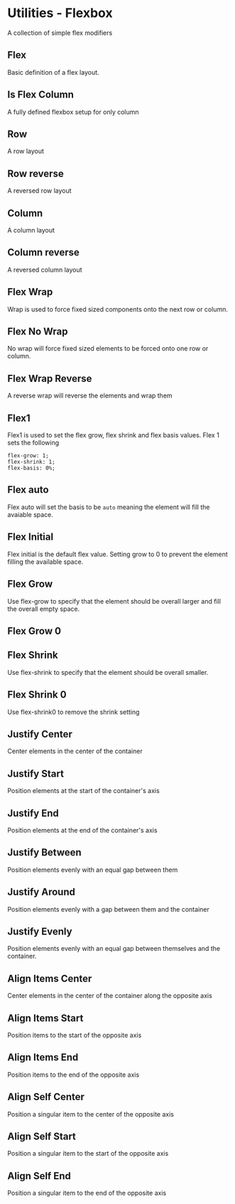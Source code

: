 
<Meta of={FlexboxStories} />

# Utilities - Flexbox

A collection of simple flex modifiers

## Flex

Basic definition of a flex layout.

<Canvas>
  <Story of={FlexboxStories.Flex} />
</Canvas>

<RenderHtmlMarkup component="Flexbox" story="flex" />

## Is Flex Column

A fully defined flexbox setup for only column

<Canvas>
  <Story of={FlexboxStories.IsFlexColumn} />
</Canvas>

<RenderHtmlMarkup component="Flexbox" story="is-flex-column" />

## Row

A row layout

<Canvas>
  <Story of={FlexboxStories.FlexRow} />
</Canvas>

<RenderHtmlMarkup component="Flexbox" story="flex-row" />

## Row reverse

A reversed row layout

<Canvas>
  <Story of={FlexboxStories.FlexRowReverse} />
</Canvas>

<RenderHtmlMarkup component="Flexbox" story="flex-row-reverse" />

## Column

A column layout

<Canvas>
  <Story of={FlexboxStories.FlexColumn} />
</Canvas>

<RenderHtmlMarkup component="Flexbox" story="flex-column" />

## Column reverse

A reversed column layout

<Canvas>
  <Story of={FlexboxStories.FlexColumnReverse} />
</Canvas>

<RenderHtmlMarkup component="Flexbox" story="flex-column-reverse" />

## Flex Wrap

Wrap is used to force fixed sized components onto the next row or column.

<Canvas>
  <Story of={FlexboxStories.FlexWrap} />
</Canvas>

<RenderHtmlMarkup component="Flexbox" story="flex-wrap" />

## Flex No Wrap

No wrap will force fixed sized elements to be forced onto one row or column.

<Canvas>
  <Story of={FlexboxStories.FlexNoWrap} />
</Canvas>

<RenderHtmlMarkup component="Flexbox" story="flex-no-wrap" />

## Flex Wrap Reverse

A reverse wrap will reverse the elements and wrap them

<Canvas>
  <Story of={FlexboxStories.FlexWrapReverse} />
</Canvas>

<RenderHtmlMarkup component="Flexbox" story="flex-wrap-reverse" />

## Flex1

Flex1 is used to set the flex grow, flex shrink and flex basis values. Flex 1 sets the following

```
flex-grow: 1;
flex-shrink: 1;
flex-basis: 0%;
```

<Canvas>
  <Story of={FlexboxStories.Flex1} />
</Canvas>

<RenderHtmlMarkup component="Flexbox" story="Flex 1" />

## Flex auto

Flex auto will set the basis to be `auto` meaning the element will fill the avaiable space.

<Canvas>
  <Story of={FlexboxStories.FlexAuto} />
</Canvas>

<RenderHtmlMarkup component="Flexbox" story="flex-auto" />

## Flex Initial

Flex initial is the default flex value. Setting grow to 0 to prevent the element filling the available space.

<Canvas>
  <Story of={FlexboxStories.FlexInitial} />
</Canvas>

<RenderHtmlMarkup component="Flexbox" story="flex-initial" />

## Flex Grow

Use flex-grow to specify that the element should be overall larger and fill the overall empty space.

<Canvas>
  <Story of={FlexboxStories.FlexGrow} />
</Canvas>

<RenderHtmlMarkup component="Flexbox" story="flex-grow" />

## Flex Grow 0

<Canvas>
  <Story of={FlexboxStories.FlexGrow0} />
</Canvas>

<RenderHtmlMarkup component="Flexbox" story="flex grow 0" />

## Flex Shrink

Use flex-shrink to specify that the element should be overall smaller.

<Canvas>
  <Story of={FlexboxStories.FlexShrink} />
</Canvas>

<RenderHtmlMarkup component="Flexbox" story="flex-shrink" />

## Flex Shrink 0

Use flex-shrink0 to remove the shrink setting

<Canvas>
  <Story of={FlexboxStories.FlexShrink0} />
</Canvas>

<RenderHtmlMarkup component="Flexbox" story="flex shrink 0" />

## Justify Center

Center elements in the center of the container

<Canvas>
  <Story of={FlexboxStories.FlexJustifyCenter} />
</Canvas>

<RenderHtmlMarkup component="Flexbox" story="flex-justify-center" />

## Justify Start

Position elements at the start of the container's axis

<Canvas>
  <Story of={FlexboxStories.FlexJustifyStart} />
</Canvas>

<RenderHtmlMarkup component="Flexbox" story="flex-justify-start" />

## Justify End

Position elements at the end of the container's axis

<Canvas>
  <Story of={FlexboxStories.FlexJustifyEnd} />
</Canvas>

<RenderHtmlMarkup component="Flexbox" story="flex-justify-end" />

## Justify Between

Position elements evenly with an equal gap between them

<Canvas>
  <Story of={FlexboxStories.FlexJustifyBetween} />
</Canvas>

<RenderHtmlMarkup component="Flexbox" story="flex-justify-between" />

## Justify Around

Position elements evenly with a gap between them and the container

<Canvas>
  <Story of={FlexboxStories.FlexJustifyAround} />
</Canvas>

<RenderHtmlMarkup component="Flexbox" story="flex-justify-around" />

## Justify Evenly

Position elements evenly with an equal gap between themselves and the container.

<Canvas>
  <Story of={FlexboxStories.FlexJustifyEvenly} />
</Canvas>

<RenderHtmlMarkup component="Flexbox" story="flex-justify-evenly" />

## Align Items Center

Center elements in the center of the container along the opposite axis

<Canvas>
  <Story of={FlexboxStories.FlexAlignCenter} />
</Canvas>

<RenderHtmlMarkup component="Flexbox" story="flex-align-center" />

## Align Items Start

Position items to the start of the opposite axis

<Canvas>
  <Story of={FlexboxStories.FlexAlignStart} />
</Canvas>

<RenderHtmlMarkup component="Flexbox" story="flex-align-start" />

## Align Items End

Position items to the end of the opposite axis

<Canvas>
  <Story of={FlexboxStories.FlexAlignEnd} />
</Canvas>

<RenderHtmlMarkup component="Flexbox" story="flex-align-end" />

## Align Self Center

Position a singular item to the center of the opposite axis

<Canvas>
  <Story of={FlexboxStories.FlexAlignSelfCenter} />
</Canvas>

<RenderHtmlMarkup component="Flexbox" story="flex-align-self-center" />

## Align Self Start

Position a singular item to the start of the opposite axis

<Canvas>
  <Story of={FlexboxStories.FlexAlignSelfStart} />
</Canvas>

<RenderHtmlMarkup component="Flexbox" story="flex-align-self-start" />

## Align Self End

Position a singular item to the end of the opposite axis

<Canvas>
  <Story of={FlexboxStories.FlexAlignSelfEnd} />
</Canvas>

<RenderHtmlMarkup component="Flexbox" story="flex-align-self-end" />
